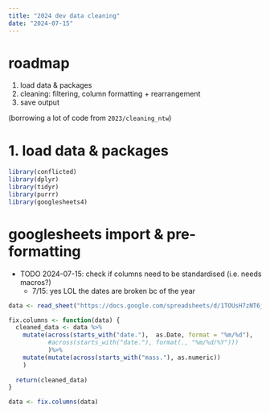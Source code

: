 ```yaml
---
title: "2024 dev data cleaning"
date: "2024-07-15"
---
```


# roadmap

1. load data & packages
2. cleaning: filtering, column formatting + rearrangement
3. save output

(borrowing a lot of code from `2023/cleaning_ntw`)

# 1. load data & packages
```r
library(conflicted)
library(dplyr)
library(tidyr)
library(purrr)
library(googlesheets4)
```

# googlesheets import & pre-formatting

- TODO 2024-07-15: check if columns need to be standardised (i.e. needs macros?)
  - 7/15: yes LOL the dates are broken bc of the year

```r
data <- read_sheet("https://docs.google.com/spreadsheets/d/1TOUsH7zNT6jF7SltYsD_8pK5tI7yR-Gqx-kDrodmJ00/edit?gid=1256964024", sheet = "july pilot", col_types = "c")
```

```r
fix.columns <- function(data) {
  cleaned_data <- data %>%
    mutate(across(starts_with("date."),  as.Date, format = "%m/%d"),
           #across(starts_with("date."), format(., "%m/%d/%Y"))) 
           )%>%
    mutate(mutate(across(starts_with("mass."), as.numeric))
    )
  
  return(cleaned_data)
}

data <- fix.columns(data)
```

